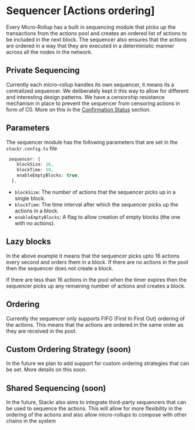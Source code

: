 # Sequencer [Actions ordering]

Every Micro-Rollup has a built in sequencing module that picks up the transactions from the actions pool and creates an ordered list of actions to be included in the next block. The sequencer also ensures that the actions are ordered in a way that they are executed in a deterministic manner across all the nodes in the network.

## Private Sequencing

Currently each micro-rollup handles its own sequencer, it means its a centralized sequencer. We deliberately kept it this way to allow for different and interesting design patterns. We have a censorship resistance mechanism in place to prevent the sequencer from censoring actions in form of C0. More on this in the [Confirmation Status](/build/framework/action/confirmation-status) section.

## Parameters

The sequencer module has the following parameters that are set in the `stackr.config.ts` file

```ts [stackr.config.ts]
 sequencer: {
    blockSize: 16,
    blockTime: 10,
    enableEmptyBlocks: true,
  },
```

- `blockSize`: The number of actions that the sequencer picks up in a single block.
- `blockTime`: The time interval after which the sequencer picks up the actions in a block.
- `enableEmptyBlocks`: A flag to allow creation of empty blocks (the one with no actions).

## Lazy blocks

In the above example it means that the sequencer picks upto 16 actions every second and orders them in a block. If there are no actions in the pool then the sequencer does not create a block.

If there are less than 16 actions in the pool when the timer expires then the sequencer picks up any remaining number of actions and creates a block.

## Ordering

Currently the sequencer only supports FIFO (First In First Out) ordering of the actions. This means that the actions are ordered in the same order as they are received in the pool.

## Custom Ordering Strategy (soon)

In the future we plan to add support for custom ordering strategies that can be set. More details on this soon.

## Shared Sequencing (soon)

In the future, Stackr also aims to integrate third-party sequencers that can be used to sequence the actions. This will allow for more flexibility in the ordering of the actions and also allow micro-rollups to compose with other chains in the system
